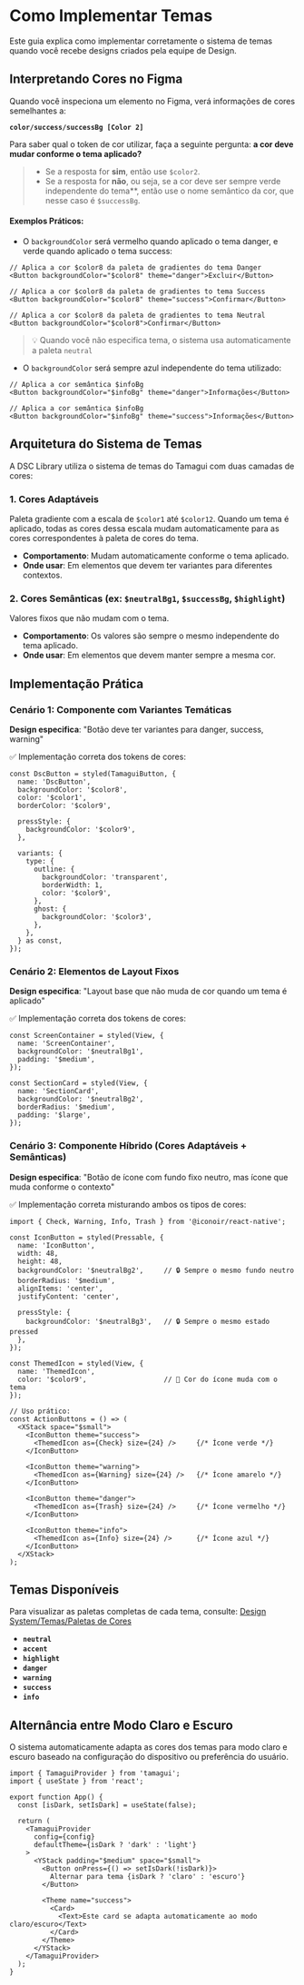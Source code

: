 
<Meta title="Guia de Contribuição/Sistema de Temas" />

# Como Implementar Temas

Este guia explica como implementar corretamente o sistema de temas quando você recebe designs criados pela equipe de Design.

## Interpretando Cores no Figma

Quando você inspeciona um elemento no Figma, verá informações de cores semelhantes a:

**`color/success/successBg [Color 2]`**

Para saber qual o token de cor utilizar, faça a seguinte pergunta: **a cor deve mudar conforme o tema aplicado?**

> - Se a resposta for **sim**, então use `$color2`.
> - Se a resposta for **não**, ou seja, se a cor deve ser sempre verde independente do tema**, então use o nome semântico da cor, que nesse caso é `$successBg`.

#### Exemplos Práticos:

- O `backgroundColor` será vermelho quando aplicado o tema danger, e verde quando aplicado o tema success:

```tsx
// Aplica a cor $color8 da paleta de gradientes do tema Danger
<Button backgroundColor="$color8" theme="danger">Excluir</Button>

// Aplica a cor $color8 da paleta de gradientes to tema Success
<Button backgroundColor="$color8" theme="success">Confirmar</Button>

// Aplica a cor $color8 da paleta de gradientes to tema Neutral
<Button backgroundColor="$color8">Confirmar</Button>
```

> 💡 Quando você não especifica tema, o sistema usa automaticamente a paleta `neutral`

- O `backgroundColor` será sempre azul independente do tema utilizado:

```tsx
// Aplica a cor semântica $infoBg
<Button backgroundColor="$infoBg" theme="danger">Informações</Button>

// Aplica a cor semântica $infoBg
<Button backgroundColor="$infoBg" theme="success">Informações</Button>
```

## Arquitetura do Sistema de Temas

A DSC Library utiliza o sistema de temas do Tamagui com duas camadas de cores:

### 1. Cores Adaptáveis
Paleta gradiente com a escala de `$color1` até `$color12`. Quando um tema é aplicado, todas as cores dessa escala mudam automaticamente para as cores correspondentes à paleta de cores do tema.

- **Comportamento**: Mudam automaticamente conforme o tema aplicado.
- **Onde usar**: Em elementos que devem ter variantes para diferentes contextos.

### 2. **Cores Semânticas** (ex: `$neutralBg1`, `$successBg`, `$highlight`)
Valores fixos que não mudam com o tema.

- **Comportamento**: Os valores são sempre o mesmo independente do tema aplicado.
- **Onde usar**: Em elementos que devem manter sempre a mesma cor.

## Implementação Prática

### Cenário 1: Componente com Variantes Temáticas

**Design especifica**: "Botão deve ter variantes para danger, success, warning"

✅ Implementação correta dos tokens de cores:
```tsx
const DscButton = styled(TamaguiButton, {
  name: 'DscButton',
  backgroundColor: '$color8',
  color: '$color1',
  borderColor: '$color9',

  pressStyle: {
    backgroundColor: '$color9',
  },

  variants: {
    type: {
      outline: {
        backgroundColor: 'transparent',
        borderWidth: 1,
        color: '$color9',
      },
      ghost: {
        backgroundColor: '$color3',
      },
    },
  } as const,
});
```

### Cenário 2: Elementos de Layout Fixos

**Design especifica**: "Layout base que não muda de cor quando um tema é aplicado"

✅ Implementação correta dos tokens de cores:
```tsx
const ScreenContainer = styled(View, {
  name: 'ScreenContainer',
  backgroundColor: '$neutralBg1',
  padding: '$medium',
});

const SectionCard = styled(View, {
  name: 'SectionCard',
  backgroundColor: '$neutralBg2',
  borderRadius: '$medium',
  padding: '$large',
});
```

### Cenário 3: Componente Híbrido (Cores Adaptáveis + Semânticas)

**Design especifica**: "Botão de ícone com fundo fixo neutro, mas ícone que muda conforme o contexto"

✅ Implementação correta misturando ambos os tipos de cores:
```tsx
import { Check, Warning, Info, Trash } from '@iconoir/react-native';

const IconButton = styled(Pressable, {
  name: 'IconButton',
  width: 48,
  height: 48,
  backgroundColor: '$neutralBg2',     // 🔒 Sempre o mesmo fundo neutro
  borderRadius: '$medium',
  alignItems: 'center',
  justifyContent: 'center',
  
  pressStyle: {
    backgroundColor: '$neutralBg3',   // 🔒 Sempre o mesmo estado pressed
  },
});

const ThemedIcon = styled(View, {
  name: 'ThemedIcon',
  color: '$color9',                   // 🎨 Cor do ícone muda com o tema
});

// Uso prático:
const ActionButtons = () => (
  <XStack space="$small">
    <IconButton theme="success">
      <ThemedIcon as={Check} size={24} />     {/* Ícone verde */}
    </IconButton>
    
    <IconButton theme="warning">
      <ThemedIcon as={Warning} size={24} />   {/* Ícone amarelo */}
    </IconButton>
    
    <IconButton theme="danger">
      <ThemedIcon as={Trash} size={24} />     {/* Ícone vermelho */}
    </IconButton>
    
    <IconButton theme="info">
      <ThemedIcon as={Info} size={24} />      {/* Ícone azul */}
    </IconButton>
  </XStack>
);
```

## Temas Disponíveis

Para visualizar as paletas completas de cada tema, consulte: [Design System/Temas/Paletas de Cores](?path=/docs/design-system-temas-paletas-de-cores--docs)

- **`neutral`**
- **`accent`**
- **`highlight`**
- **`danger`**
- **`warning`**
- **`success`**
- **`info`**

## Alternância entre Modo Claro e Escuro

O sistema automaticamente adapta as cores dos temas para modo claro e escuro baseado na configuração do dispositivo ou preferência do usuário.

```tsx
import { TamaguiProvider } from 'tamagui';
import { useState } from 'react';

export function App() {
  const [isDark, setIsDark] = useState(false);

  return (
    <TamaguiProvider 
      config={config} 
      defaultTheme={isDark ? 'dark' : 'light'}
    >
      <YStack padding="$medium" space="$small">
        <Button onPress={() => setIsDark(!isDark)}>
          Alternar para tema {isDark ? 'claro' : 'escuro'}
        </Button>
        
        <Theme name="success">
          <Card>
            <Text>Este card se adapta automaticamente ao modo claro/escuro</Text>
          </Card>
        </Theme>
      </YStack>
    </TamaguiProvider>
  );
}
```
